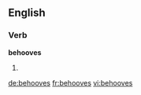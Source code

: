
==English==

===Verb===
'''behooves'''

# {{third-person singular of|behoove}}

[[de:behooves]]
[[fr:behooves]]
[[vi:behooves]]